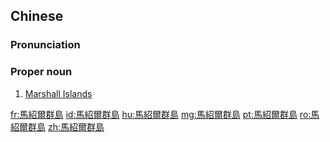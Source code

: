 {{also|馬紹爾羣島}}
==Chinese==
{{zh-forms|s=马绍尔群岛|t2=馬紹爾羣島|type=32}}

===Pronunciation===
{{zh-pron
|m=Mǎshào'ěr qúndǎo
|c=maa5 siu6 ji5 kwan4 dou2
|mn=qz:Má-siāu-ní Kûn-tó͘/xm:Má-siāu-ní Kûn-tó/zz:Má-siāu-jíⁿ Kûn-tó
|cat=pn
}}

===Proper noun===
{{zh-proper noun}}

# [[Marshall Islands]]

{{zh-cat|Countries|Islands}}

[[fr:馬紹爾群島]]
[[id:馬紹爾群島]]
[[hu:馬紹爾群島]]
[[mg:馬紹爾群島]]
[[pt:馬紹爾群島]]
[[ro:馬紹爾群島]]
[[zh:馬紹爾群島]]